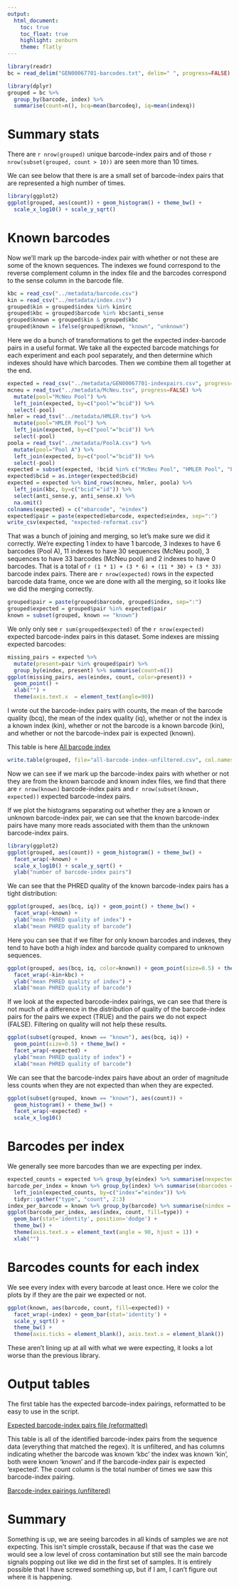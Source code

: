 ```yaml
---
output:
  html_document:
    toc: true
    toc_float: true
    highlight: zenburn
    theme: flatly
---
```


```r
library(readr)
bc = read_delim("GEN00067701-barcodes.txt", delim=" ", progress=FALSE)
```

```r
library(dplyr)
grouped = bc %>%
  group_by(barcode, index) %>%
  summarise(count=n(), bcq=mean(barcodeq), iq=mean(indexq))
```

# Summary stats
There are `r nrow(grouped)` unique barcode-index pairs and of those
`r nrow(subset(grouped, count > 10))` are seen more than 10 times.

We can see below that there is are a small set of barcode-index
pairs that are represented a high number of times.

```r
library(ggplot2)
ggplot(grouped, aes(count)) + geom_histogram() + theme_bw() +
  scale_x_log10() + scale_y_sqrt()
```

# Known barcodes
Now we'll mark up the barcode-index pair with whether or not these
are some of the known sequences. The indexes we found correspond to the
reverse complement column in the index file and the barcodes correspond
to the sense column in the barcode file.

```r
kbc = read_csv("../metadata/barcode.csv")
kin = read_csv("../metadata/index.csv")
grouped$kin = grouped$index %in% kin$rc
grouped$kbc = grouped$barcode %in% kbc$anti_sense
grouped$known = grouped$kin & grouped$kbc
grouped$known = ifelse(grouped$known, "known", "unknown")
```

Here we do a bunch of transformations to get the expected index-barcode
pairs in a useful format. We take all the expected barcode matchings for
each experiment and each pool separately, and then determine which indexes
should have which barcodes. Then we combine them all together at the end.


```r
expected = read_csv("../metadata/GEN00067701-indexpairs.csv", progress=FALSE)
mcneu = read_tsv("../metadata/McNeu.tsv", progress=FALSE) %>%
  mutate(pool="McNeu Pool") %>%
  left_join(expected, by=c("pool"="bcid")) %>%
  select(-pool)
hmler = read_tsv("../metadata/HMLER.tsv") %>%
  mutate(pool="HMLER Pool") %>%
  left_join(expected, by=c("pool"="bcid")) %>%
  select(-pool)
poola = read_tsv("../metadata/PoolA.csv") %>%
  mutate(pool="Pool A") %>%
  left_join(expected, by=c("pool"="bcid")) %>%
  select(-pool)
expected = subset(expected, !bcid %in% c("McNeu Pool", "HMLER Pool", "Pool A"))
expected$bcid = as.integer(expected$bcid)
expected = expected %>% bind_rows(mcneu, hmler, poola) %>%
  left_join(kbc, by=c("bcid"="id")) %>%
  select(anti_sense.y, anti_sense.x) %>%
  na.omit()
colnames(expected) = c("ebarcode", "eindex")
expected$pair = paste(expected$ebarcode, expected$eindex, sep=":")
write_csv(expected, "expected-reformat.csv")
```

That was a bunch of joining and merging, so let's make sure we did it correctly.
We're expecting 1 index to have 1 barcode, 3 indexes to have 6 barcodes (Pool
A), 11 indexes to have 30 sequences (McNeu pool), 3 sequences to have 33
barcodes (McNeu pool) and 2 indexes to have 0 barcodes. That is a total of
`r (1 * 1) + (3 * 6) + (11 * 30) + (3 * 33)` barcode index pairs. There are
`r nrow(expected)` rows in the expected barcode data frame, once we are done with
all the merging, so it looks like we did the merging correctly.

```r
grouped$pair = paste(grouped$barcode, grouped$index, sep=":")
grouped$expected = grouped$pair %in% expected$pair
known = subset(grouped, known == "known")
```

We only only see `r sum(grouped$expected)` of the `r nrow(expected)` expected
barcode-index pairs in this dataset. Some indexes are missing expected
barcodes:

```r
missing_pairs = expected %>%
  mutate(present=pair %in% grouped$pair) %>%
  group_by(eindex, present) %>% summarise(count=n())
ggplot(missing_pairs, aes(eindex, count, color=present)) +
  geom_point() +
  xlab("") +
  theme(axis.text.x  = element_text(angle=90))
```

I wrote out the barcode-index pairs with counts, the mean of the barcode quality (bcq),
the mean of the index quality (iq), whether or not the index is a known
index (kin), whether or not the barcode is a known barcode (kin), and
whether or not the barcode-index pair is expected (known).

This table is here [All barcode index](all-barcode-index-unfiltered.csv)

```r
write.table(grouped, file="all-barcode-index-unfiltered.csv", col.names=TRUE, row.names=FALSE, quote=FALSE, sep=",")
```

Now we can see if we mark up the barcode-index pairs with whether or not
they are from the known barcode and known index files, we find that
there are `r nrow(known)` barcode-index pairs and `r nrow(subset(known, expected))`
expected barcode-index pairs.

If we plot the histograms separating out whether they are a known or unknown
barcode-index pair, we can see that the known barcode-index pairs
have many more reads associated with them than the unknown barcode-index
pairs.

```r
library(ggplot2)
ggplot(grouped, aes(count)) + geom_histogram() + theme_bw() +
  facet_wrap(~known) +
  scale_x_log10() + scale_y_sqrt() +
  ylab("number of barcode-index pairs")
```

We can see that the PHRED quality of the known barcode-index pairs has a tight
distribution:

```r
ggplot(grouped, aes(bcq, iq)) + geom_point() + theme_bw() +
  facet_wrap(~known) +
  ylab("mean PHRED quality of index") +
  xlab("mean PHRED quality of barcode")
```

Here you can see that if we filter for only known barcodes and indexes, they
    tend to have both a high index and barcode quality compared to unknown
    sequences.

```r
ggplot(grouped, aes(bcq, iq, color=known)) + geom_point(size=0.5) + theme_bw() +
  facet_wrap(~kin+kbc) +
  ylab("mean PHRED quality of index") +
  xlab("mean PHRED quality of barcode")
```

If we look at the expected barcode-index pairings, we can see that there is not
much of a difference in the distribution of quality of the barcode-index pairs
for the pairs we expect (TRUE) and the pairs we do not expect (FALSE). Filtering
on quality will not help these results.

```r
ggplot(subset(grouped, known == "known"), aes(bcq, iq)) +
  geom_point(size=0.5) + theme_bw() +
  facet_wrap(~expected) +
  ylab("mean PHRED quality of index") +
  xlab("mean PHRED quality of barcode")
```

We can see that the barcode-index pairs have about an order of magnitude less
counts when they are not expected than when they are expected.

```r
ggplot(subset(grouped, known == "known"), aes(count)) +
  geom_histogram() + theme_bw() +
  facet_wrap(~expected) +
  scale_x_log10()
```

# Barcodes per index
We generally see more barcodes than we are expecting per index.

```r
expected_counts = expected %>% group_by(eindex) %>% summarise(nexpected=n())
barcode_per_index = known %>% group_by(index) %>% summarise(nbarcodes = n()) %>%
  left_join(expected_counts, by=c("index"="eindex")) %>%
  tidyr::gather("type", "count", 2:3)
index_per_barcode = known %>% group_by(barcode) %>% summarise(nindex = n())
ggplot(barcode_per_index, aes(index, count, fill=type)) +
  geom_bar(stat='identity', position='dodge') +
  theme_bw() +
  theme(axis.text.x = element_text(angle = 90, hjust = 1)) +
  xlab("")
```

# Barcodes counts for each index

We see every index with every barcode at least once. Here we color
the plots by if they are the pair we expected or not.

```r
ggplot(known, aes(barcode, count, fill=expected)) +
  facet_wrap(~index) + geom_bar(stat='identity') +
  scale_y_sqrt() +
  theme_bw() +
  theme(axis.ticks = element_blank(), axis.text.x = element_blank())
```

These aren't lining up at all with what we were expecting, it looks a lot worse
than the previous library.

# Output tables

The first table has the expected barcode-index pairings, reformatted to
be easy to use in the script.

[Expected barcode-index pairs file (reformatted)](expected-reformat.csv)

This table is all of the identified barcode-index pairs from the sequence
data (everything that matched the regex). It is unfiltered, and has columns
indicating whether the barcode was known 'kbc' the index was known 'kin',
both were known 'known' and if the barcode-index pair is expected 'expected'.
The count column is the total number of times we saw this barcode-index pairing.

[Barcode-index pairings (unfiltered)](all-barcode-index-unfilitered.csv)

# Summary
Something is up, we are seeing barcodes in all kinds of samples we are not
expecting. This isn't simple crosstalk, because if that was the case we would
see a low level of cross contamination but still see the main barcode signals
popping out like we did in the first set of samples. It is entirely possible
that I have screwed something up, but if I am, I can't figure out where it
is happening.
